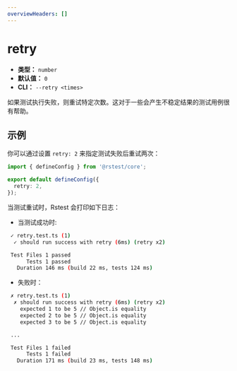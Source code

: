```yaml
---
overviewHeaders: []
---
```


# retry

- **类型：** `number`
- **默认值：** `0`
- **CLI：** `--retry <times>`

如果测试执行失败，则重试特定次数。这对于一些会产生不稳定结果的测试用例很有帮助。

## 示例

你可以通过设置 `retry: 2` 来指定测试失败后重试两次：

```ts title="rstest.config.ts"
import { defineConfig } from '@rstest/core';

export default defineConfig({
  retry: 2,
});
```

当测试重试时，Rstest 会打印如下日志：

- 当测试成功时:

```bash
 ✓ retry.test.ts (1)
  ✓ should run success with retry (6ms) (retry x2)

 Test Files 1 passed
      Tests 1 passed
   Duration 146 ms (build 22 ms, tests 124 ms)
```

- 失败时：

```bash
 ✗ retry.test.ts (1)
  ✗ should run success with retry (6ms) (retry x2)
    expected 1 to be 5 // Object.is equality
    expected 2 to be 5 // Object.is equality
    expected 3 to be 5 // Object.is equality

 ...

 Test Files 1 failed
      Tests 1 failed
   Duration 171 ms (build 23 ms, tests 148 ms)
```

